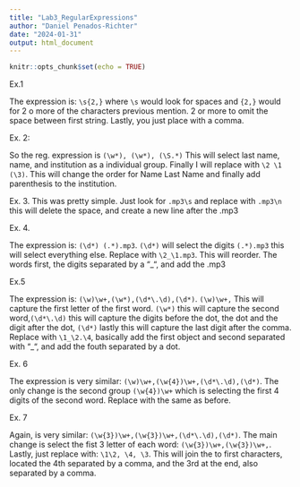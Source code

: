 ```yaml
---
title: "Lab3_RegularExpressions"
author: "Daniel Penados-Richter"
date: "2024-01-31"
output: html_document
---
```


```r
knitr::opts_chunk$set(echo = TRUE)
```

Ex.1

The expression is: ```\s{2,}``` where ```\s``` would look for spaces and ```{2,}``` would for 2 o more of the characters previous mention. 2 or more to omit the space between first string. Lastly, you just place with a comma. 



Ex. 2:

So the reg. expression is ```(\w*), (\w*), (\S.*)``` This will select last name, name, and institution  as a individual group. Finally I will replace with ```\2 \1 (\3)```. This will change the order for Name Last Name and finally add parenthesis to the institution. 


Ex. 3. 
This was pretty simple. Just look for ```.mp3\s``` and replace with ```.mp3\n``` this will delete the space, and create a new line after the .mp3

Ex. 4. 

The expression is: ```(\d*) (.*).mp3```. ```(\d*)``` will select the digits ```(.*).mp3``` this will select everything else. Replace with ```\2_\1.mp3```. This will reorder. The words first, the digits separated by a "_", and add the .mp3

Ex.5

The expression is: ```(\w)\w+,(\w*),(\d*\.\d),(\d*)```. ```(\w)\w+,``` This will capture the first letter of the first word. ```(\w*)``` this will capture the second word,```(\d*\.\d)``` this will capture the digits before the dot, the dot and the digit after the dot, ```(\d*)``` lastly this will capture the last digit after the comma. Replace with ```\1_\2.\4```, basically add the first object and second separated with "_", and add the fouth separated by a dot. 

Ex. 6

The expression is very similar: ```(\w)\w+,(\w{4})\w+,(\d*\.\d),(\d*)```. The only change is the second group ```(\w{4})\w+``` which is selecting the first 4 digits of the second word. Replace with the same as before. 

Ex. 7

Again, is very similar: ```(\w{3})\w+,(\w{3})\w+,(\d*\.\d),(\d*)```. The main change is select the fist 3 letter of each word: ```(\w{3})\w+,(\w{3})\w+,```. Lastly, just replace with: ```\1\2, \4, \3```. This will join the to first characters, located the 4th separated by a comma, and the 3rd at the end, also separated by a comma. 













